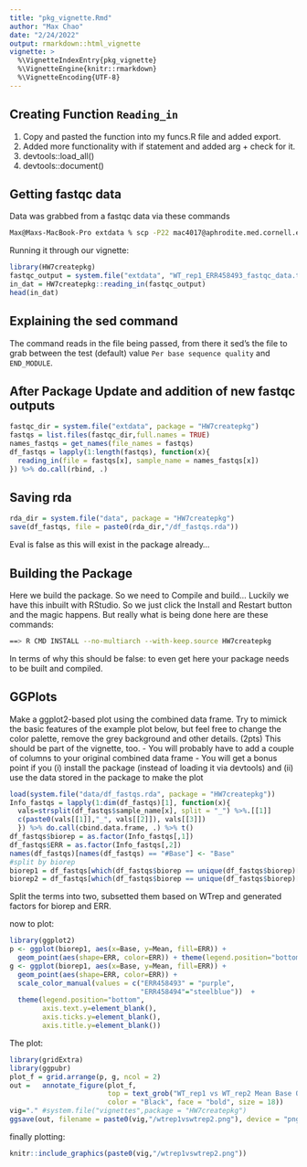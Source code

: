 ```yaml
---
title: "pkg_vignette.Rmd"
author: "Max Chao"
date: "2/24/2022"
output: rmarkdown::html_vignette
vignette: >
  %\VignetteIndexEntry{pkg_vignette}
  %\VignetteEngine{knitr::rmarkdown}
  %\VignetteEncoding{UTF-8}
---
```


## Creating Function `Reading_in`

1. Copy and pasted the function into my funcs.R file and added export.
2. Added more functionality with if statement and added arg + check for it.
3. devtools::load_all()
4. devtools::document()

## Getting fastqc data
Data was grabbed from a fastqc data via these commands
```bash
Max@Maxs-MacBook-Pro extdata % scp -P22 mac4017@aphrodite.med.cornell.edu:/athena/angsd/scratch/mac4017/Gierlinski_RNAseq/fastqc_out/WT_rep1_ERR458493_fastqc .
```

Running it through our vignette:
```r
library(HW7createpkg)
fastqc_output = system.file("extdata", "WT_rep1_ERR458493_fastqc_data.txt", package = "HW7createpkg")
in_dat = HW7createpkg::reading_in(fastqc_output)
head(in_dat)
```

## Explaining the sed command
The command reads in the file being passed, from there it sed's the file to grab between the test (default) value `Per base sequence quality` and `END_MODULE`.


## After Package Update and addition of new fastqc outputs
```r
fastqc_dir = system.file("extdata", package = "HW7createpkg")
fastqs = list.files(fastqc_dir,full.names = TRUE)
names_fastqs = get_names(file_names = fastqs)
df_fastqs = lapply(1:length(fastqs), function(x){
  reading_in(file = fastqs[x], sample_name = names_fastqs[x])
}) %>% do.call(rbind, .)

```

## Saving rda
```r
rda_dir = system.file("data", package = "HW7createpkg")
save(df_fastqs, file = paste0(rda_dir,"/df_fastqs.rda"))
```
Eval is false as this will exist in the package already...

## Building the Package
Here we build the package. So we need to Compile and build...
Luckily we have this inbuilt with RStudio. So we just click the Install and Restart button and the magic happens. But really what is being done here are these commands:
```bash
==> R CMD INSTALL --no-multiarch --with-keep.source HW7createpkg
```
In terms of why this should be false: to even get here your package needs to be built and compiled.

## GGPlots
Make a ggplot2-based plot using the combined data frame. Try to mimick the basic features of the example plot below, but feel free to change the color palette, remove the grey background and other details. (2pts)
This should be part of the vignette, too.
- You will probably have to add a couple of columns to your original combined data frame
- You will get a bonus point if you (i) install the package (instead of loading it via devtools) and (ii) use the data stored in the package to make the plot
```r
load(system.file("data/df_fastqs.rda", package = "HW7createpkg"))
Info_fastqs = lapply(1:dim(df_fastqs)[1], function(x){
  vals=strsplit(df_fastqs$sample_name[x], split = "_") %>%.[[1]]
  c(paste0(vals[[1]],"_", vals[[2]]), vals[[3]])
  }) %>% do.call(cbind.data.frame, .) %>% t()
df_fastqs$biorep = as.factor(Info_fastqs[,1])
df_fastqs$ERR = as.factor(Info_fastqs[,2])
names(df_fastqs)[names(df_fastqs) == "#Base"] <- "Base"
#split by biorep
biorep1 = df_fastqs[which(df_fastqs$biorep == unique(df_fastqs$biorep)[[1]]),]
biorep2 = df_fastqs[which(df_fastqs$biorep == unique(df_fastqs$biorep)[[2]]),]
```
Split the terms into two, subsetted them based on WTrep and generated factors for biorep and ERR.

now to plot:
```r
library(ggplot2)
p <- ggplot(biorep1, aes(x=Base, y=Mean, fill=ERR)) +
  geom_point(aes(shape=ERR, color=ERR)) + theme(legend.position="bottom")
g <- ggplot(biorep1, aes(x=Base, y=Mean, fill=ERR)) +
  geom_point(aes(shape=ERR, color=ERR)) + 
  scale_color_manual(values = c("ERR458493" = "purple",
                                "ERR458494"="steelblue"))  +
  theme(legend.position="bottom",
        axis.text.y=element_blank(),
        axis.ticks.y=element_blank(),
        axis.title.y=element_blank())
```
The plot:
```r
library(gridExtra)
library(ggpubr)
plot_f = grid.arrange(p, g, ncol = 2) 
out =   annotate_figure(plot_f, 
                        top = text_grob("WT_rep1 vs WT_rep2 Mean Base Quality for 2 Tech Reps", 
                        color = "Black", face = "bold", size = 18))
vig="." #system.file("vignettes",package = "HW7createpkg")
ggsave(out, filename = paste0(vig,"/wtrep1vswtrep2.png"), device = "png")
```
finally plotting:
```r
knitr::include_graphics(paste0(vig,"/wtrep1vswtrep2.png"))
```

